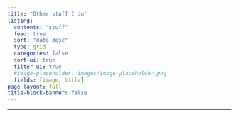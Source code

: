 ```yaml
---
title: "Other stuff I do"
listing:
  contents: "stuff"
  feed: true
  sort: "date desc"
  type: grid
  categories: false
  sort-ui: true
  filter-ui: true
  #image-placeholder: images/image-placeholder.png
  fields: [image, title]
page-layout: full
title-block-banner: false
---
```


----

